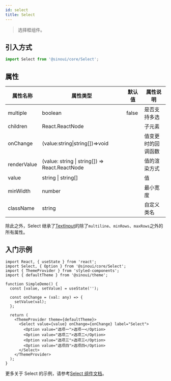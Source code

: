 ```yaml
---
id: select
title: Select
---
```


> 选择框组件。

## 引入方式

```ts
import Select from '@sinoui/core/Select';
```

## 属性

| 属性名称    | 属性类型                                       | 默认值 | 属性说明           |
| ----------- | ---------------------------------------------- | ------ | ------------------ |
| multiple    | boolean                                        | false  | 是否支持多选       |
| children    | React.ReactNode                                |        | 子元素             |
| onChange    | (value:string\|string[])=>void                 |        | 值变更时的回调函数 |
| renderValue | (value: string \| string[]) => React.ReactNode |        | 值的渲染方式       |
| value       | string \| string[]                             |        | 值                 |
| minWidth    | number                                         |        | 最小宽度           |
| className   | string                                         |        | 自定义类名         |

除此之外，Select 继承了[TextInput](./text-input)的除了`multiline`、`minRows`、`maxRows`之外的所有属性。

## 入门示例

```tsx
import React, { useState } from 'react';
import Select, { Option } from '@sinoui/core/Select';
import { ThemeProvider } from 'styled-components';
import { defaultTheme } from '@sinoui/theme';

function SimpleDemo() {
  const [value, setValue] = useState('');

  const onChange = (val: any) => {
    setValue(val);
  };

  return (
    <ThemeProvider theme={defaultTheme}>
      <Select value={value} onChange={onChange} label="Select">
        <Option value="选项一">选项一</Option>
        <Option value="选项二">选项二</Option>
        <Option value="选项三">选项三</Option>
        <Option value="选项四">选项四</Option>
      </Select>
    </ThemeProvider>
  );
}
```

更多关于 Select 的示例，请参考[Select 组件文档](../components/select)。
